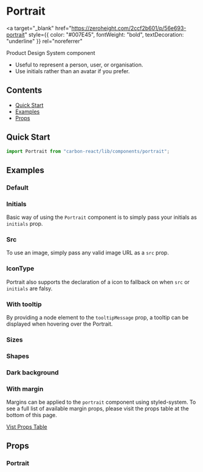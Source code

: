 

<Meta of={PortraitStories} />

# Portrait

<a
  target="_blank"
  href="https://zeroheight.com/2ccf2b601/p/56e693-portrait"
  style={{ color: "#007E45", fontWeight: "bold", textDecoration: "underline" }}
  rel="noreferrer"
>
  Product Design System component
</a>

- Useful to represent a person, user, or organisation.
- Use initials rather than an avatar if you prefer.

## Contents

- [Quick Start](#quick-start)
- [Examples](#examples)
- [Props](#props)

## Quick Start

```javascript
import Portrait from "carbon-react/lib/components/portrait";
```

## Examples

### Default

<Canvas of={PortraitStories.Default} />

### Initials

Basic way of using the `Portrait` component is to simply pass your initials as `initials` prop.

<Canvas of={PortraitStories.Initials} />

### Src

To use an image, simply pass any valid image URL as a `src` prop.

<Canvas of={PortraitStories.Src} />

### IconType

Portrait also supports the declaration of a icon to fallback on when `src` or `initials` are falsy.

<Canvas of={PortraitStories.IconType} />

### With tooltip

By providing a node element to the `tooltipMessage` prop, a tooltip can be displayed when hovering over the Portrait.

<Canvas of={PortraitStories.WithTooltip} />

### Sizes

<Canvas of={PortraitStories.Sizes} />

### Shapes

<Canvas of={PortraitStories.Shapes} />

### Dark background

<Canvas of={PortraitStories.DarkBackground} />

### With margin

Margins can be applied to the `portrait` component using styled-system.
To see a full list of available margin props, please visit the props table at the bottom of this page.

[Vist Props Table](#props)

<Canvas of={PortraitStories.WithMargin} />

## Props

### Portrait

<ArgTypes of={PortraitStories} />
